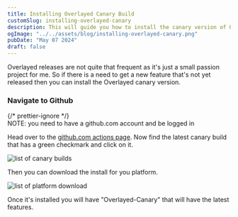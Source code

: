 ```yaml
---
title: Installing Overlayed Canary Build
customSlug: installing-overlayed-canary
description: This will guide you how to install the canary version of Overlayed to get new features and fixes
ogImage: "../../assets/blog/installing-overlayed-canary.png"
pubDate: "May 07 2024"
draft: false
---
```


Overlayed releases are not quite that frequent as it's just a small passion project for me. So if there is a need to get a new feature that's not yet released then you can install the Overlayed canary version.

### Navigate to Github

<div class="bg-blue-900 border border-blue-500 text-white p-3 w-fit">
  {/* prettier-ignore */}
  <p style="margin: 0px;">NOTE: you need to have a github.com account and be logged in</p>
</div>

Head over to the [github.com actions page](https://github.com/Hacksore/overlayed/actions/workflows/canary.yaml). Now find the latest canary build that has a green checkmark and click on it.

![list of canary builds](/img/blog/installing-overlayed-canary/build-list.png)

Then you can download the install for you platform.

![list of platform download](/img/blog/installing-overlayed-canary/artifact-list.png)

Once it's installed you will have "Overlayed-Canary" that will have the latest features.
